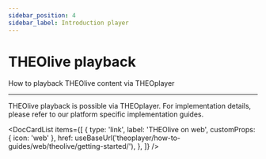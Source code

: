 ```yaml
---
sidebar_position: 4
sidebar_label: Introduction player
---
```


# THEOlive playback

How to playback THEOlive content via THEOplayer

---

THEOlive playback is possible via THEOplayer. For implementation details, please refer to our platform specific implementation guides.


<DocCardList
  items={[
    {
      type: 'link',
      label: 'THEOlive on web',
      customProps: { icon: 'web' },
      href: useBaseUrl('theoplayer/how-to-guides/web/theolive/getting-started/'),
    },
  ]}
/>
